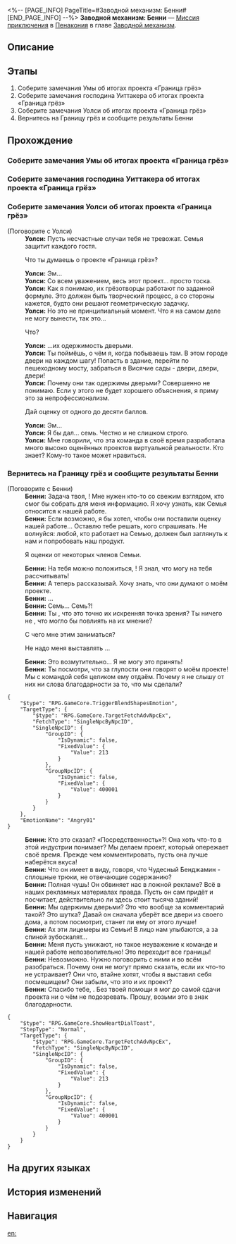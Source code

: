 <%-- [PAGE_INFO]
PageTitle=#Заводной механизм: Бенни#
[END_PAGE_INFO] --%>
{{Дополнить|Диалоги.}}
{{Миссия Инфобокс
|id              = 4240307
|Название        = 
|Изображение     = Миссия Заводной механизм Бенни.png
|Тип             = Миссия приключения
|Событие         = 
|Глава           = Заводной механизм
|Условия         = Завершена [[Миссия Освоения]] «[[Ночь по имени Нежность]]»
|Персонажи       = Бенни; Первопроходец; Уолси
|СтартЛокация    = [[Пенакония]] — [[Граница грёз]]
|Мир             = Пенакония
|Предыдущая      = 
|Следующая       = 
|Награды         = Опыт Освоения*100; Звёздный нефрит*10; Утраченный кристалл*3; Часокредиты*180; Кредиты*20 000
}}
'''Заводной механизм: Бенни''' — [[Миссия приключения]] в [[Пенакония]] в главе [[Заводной механизм]].

==Описание==
{{Описание|<!--официальное описание из Перекрёстка судеб-->}}

==Этапы==
# Соберите замечания Умы об итогах проекта «Граница грёз»
# Соберите замечания господина Уиттакера об итогах проекта «Граница грёз»
# Соберите замечания Уолси об итогах проекта «Граница грёз»
# Вернитесь на Границу грёз и сообщите результаты Бенни

==Прохождение==
{{Дополнить}}
{{Диалог Конец}}

===Соберите замечания Умы об итогах проекта «Граница грёз»===
{{Описание миссии|тип=Миссия приключения|локация=Золотой миг|Тик-так! Покрутите стрелки... Тик-так!<br />Исследуйте сознание людей, они ждут этого. Помогите им раскрыть свою истинную сущность.}}
{{Диалог Начало}}

{{Диалог Конец}}

===Соберите замечания господина Уиттакера об итогах проекта «Граница грёз»===
{{Диалог Начало}}

{{Диалог Конец}}

===Соберите замечания Уолси об итогах проекта «Граница грёз»===
{{Диалог Начало}}

;(Поговорите с Уолси)
:'''Уолси:''' Пусть несчастные случаи тебя не тревожат. Семья защитит каждого гостя.
:{{Диалог|Стрелка}} Что ты думаешь о проекте «Граница грёз»?
:'''Уолси:''' Эм...
:'''Уолси:''' Со всем уважением, весь этот проект... просто тоска.
:'''Уолси:''' Как я понимаю, их грёзотворцы работают по заданной формуле. Это должен быть творческий процесс, а со стороны кажется, будто они решают геометрическую задачку.
:'''Уолси:''' Но это не принципиальный момент. Что я на самом деле не могу вынести, так это...
:{{Диалог|Стрелка}} Что?
:'''Уолси:''' ...их одержимость дверьми.
:'''Уолси:''' Ты поймёшь, о чём я, когда побываешь там. В этом городе двери на каждом шагу! Попасть в здание, перейти по пешеходному мосту, забраться в Висячие сады - двери, двери, двери!
:'''Уолси:''' Почему они так одержимы дверьми? Совершенно не понимаю. Если у этого не будет хорошего объяснения, я приму это за непрофессионализм.
:{{Диалог|Стрелка}} Дай оценку от одного до десяти баллов.
:'''Уолси:''' Эм...
:'''Уолси:''' Я бы дал... семь. Честно и не слишком строго.
:'''Уолси:''' Мне говорили, что эта команда в своё время разработала много высоко оценённых проектов виртуальной реальности. Кто знает? Кому-то такое может нравиться.
{{Диалог Конец}}

===Вернитесь на Границу грёз и сообщите результаты Бенни===
{{Диалог Начало}}

;(Поговорите с Бенни)
:'''Бенни:''' Задача твоя, {{MC|ж=подруга|м=друг}}! Мне нужен кто-то со свежим взглядом, кто смог бы собрать для меня информацию. Я хочу узнать, как Семья относится к нашей работе.
:'''Бенни:''' Если возможно, я бы хотел, чтобы они поставили оценку нашей работе... Оставлю тебе решать, кого спрашивать. Не волнуйся: любой, кто работает на Семью, должен был заглянуть к нам и попробовать наш продукт.
:{{Диалог|Стрелка}} Я {{MC|ж=собрала|м=собрал}} оценки от некоторых членов Семьи.
:'''Бенни:''' На тебя можно положиться, {{MC|ж=подруга|м=друг}}! Я знал, что могу на тебя рассчитывать!
:'''Бенни:''' А теперь рассказывай. Хочу знать, что они думают о моём проекте.
:'''Бенни:''' ...
:'''Бенни:''' Семь... Семь?!
:'''Бенни:''' Ты {{MC|ж=уверена|м=уверен}}, что это точно их искренняя точка зрения? Ты ничего не {{MC|ж=сказала|м=сказал}}, что могло бы повлиять на их мнение?
:{{Диалог|Стрелка}} С чего мне этим заниматься?
:{{Диалог|Стрелка}} Не надо меня выставлять {{MC|ж=виноватой|м=виноватым}}...
:'''Бенни:''' Это возмутительно... Я не могу это принять!
:'''Бенни:''' Ты посмотри, что за глупости они говорят о моём проекте! Мы с командой себя целиком ему отдаём. Почему я не слышу от них ни слова благодарности за то, что мы сделали?
<pre>{
	"$type": "RPG.GameCore.TriggerBlendShapesEmotion",
	"TargetType": {
		"$type": "RPG.GameCore.TargetFetchAdvNpcEx",
		"FetchType": "SingleNpcByNpcID",
		"SingleNpcID": {
			"GroupID": {
				"IsDynamic": false,
				"FixedValue": {
					"Value": 213
				}
			},
			"GroupNpcID": {
				"IsDynamic": false,
				"FixedValue": {
					"Value": 400001
				}
			}
		}
	},
	"EmotionName": "Angry01"
}</pre>
:'''Бенни:''' Кто это сказал? «Посредственность»?! Она хоть что-то в этой индустрии понимает? Мы делаем проект, который опережает своё время. Прежде чем комментировать, пусть она лучше наберётся вкуса!
:'''Бенни:''' Что он имеет в виду, говоря, что Чудесный Бенджамин - сплошные трюки, не отвечающие содержанию?
:'''Бенни:''' Полная чушь! Он обвиняет нас в ложной рекламе? Всё в наших рекламных материалах правда. Пусть он сам придёт и посчитает, действительно ли здесь стоит тысяча зданий!
:'''Бенни:''' Мы одержимы дверьми? Это что вообще за комментарий такой? Это шутка? Давай он сначала уберёт все двери из своего дома, а потом посмотрит, станет ли ему от этого лучше!
:'''Бенни:''' Ах эти лицемеры из Семьи! В лицо нам улыбаются, а за спиной зубоскалят...
:'''Бенни:''' Меня пусть унижают, но такое неуважение к команде и нашей работе непозволительно! Это переходит все границы!
:'''Бенни:''' Невозможно. Нужно поговорить с ними и во всём разобраться. Почему они не могут прямо сказать, если их что-то не устраивает? Они что, втайне хотят, чтобы я выставил себя посмешищем? Они забыли, что это и их проект?
:'''Бенни:''' Спасибо тебе, {{MC|ж=подруга|м=друг}}. Без твоей помощи я мог до самой сдачи проекта ни о чём не подозревать. Прошу, возьми это в знак благодарности.
<pre>{
	"$type": "RPG.GameCore.ShowHeartDialToast",
	"StepType": "Normal",
	"TargetType": {
		"$type": "RPG.GameCore.TargetFetchAdvNpcEx",
		"FetchType": "SingleNpcByNpcID",
		"SingleNpcID": {
			"GroupID": {
				"IsDynamic": false,
				"FixedValue": {
					"Value": 213
				}
			},
			"GroupNpcID": {
				"IsDynamic": false,
				"FixedValue": {
					"Value": 400001
				}
			}
		}
	}
}</pre>
{{Диалог Конец}}

==На других языках==
{{На других языках
|en   = Clockwork: Benny
|zhs  = 钟表把戏：班尼
|zht  = 鐘錶把戲：班尼
|ja   = クロックトリック：バンニ
|ko   = 시계 트릭: 베니
|es   = Trucorreloj: Benny
|fr   = Pouvoir de la Pendule&nbsp;: Benny
|ru   = Заводной механизм: Бенни
|th   = กลนาฬิกา: Benny
|vi   = Thủ Thuật Đồng Hồ: Benny
|de   = Uhrwerk: Benny
|id   = Clockwork: Benny
|pt   = Truquelógio: Benny
}}

==История изменений==
{{История изменений|3.5}}

==Навигация==
{{Миссия приключения Навбокс|Глава }}

[[en:]]
